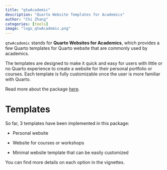 ```yaml
---
title: "qtwAcademic"
description: "Quarto Website Templates for Academics"
author: "Chi Zhang"
categories: [tools]
image: "logo_qtwAcademic.png"
---
```



`qtwAcademic` stands for **Quarto Websites for Academics**, which provides a few Quarto templates for Quarto website that are commonly used by academics.

The templates are designed to make it quick and easy for users with little or no Quarto experience to create a website for their personal portfolio or courses. Each template is fully customizable once the user is more familiar with Quarto.

Read more about the package [here](https://andreaczhang.github.io/qtwAcademic/). 


# Templates

So far, 3 templates have been implemented in this package:

* Personal website

* Website for courses or workshops

* Minimal website template that can be easily customized

You can find more details on each option in the vignettes.


